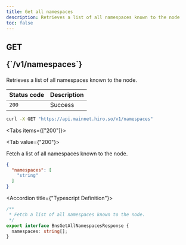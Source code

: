 ```yaml
---
title: Get all namespaces
description: Retrieves a list of all namespaces known to the node
toc: false
---
```




<Root>

<API>

<div className='flex-1'>

<h2 className="not-prose mb-2 inline-flex items-center gap-3 font-mono">
  <div className="rounded-lg border px-1 py-0.5 text-xs font-medium border-green-400/50 bg-green-400/20 text-green-600 dark:text-green-400">
    GET
  </div>
  <p className="text-xs break-words overflow-hidden w-[95%]">{`/v1/namespaces`}</p>
</h2>

Retrieves a list of all namespaces known to the node.

| Status code | Description |
| ----------- | ----------- |
| `200` | Success |

</div>

<APIExample>

```bash title="Terminal"
curl -X GET "https://api.mainnet.hiro.so/v1/namespaces"
```

<Tabs items={["200"]}>

<Tab value={"200"}>

Fetch a list of all namespaces known to the node.

```json title="Example Response"
{
  "namespaces": [
    "string"
  ]
}
```

<Accordions>

<Accordion title={"Typescript Definition"}>

```ts
/**
 * Fetch a list of all namespaces known to the node.
 */
export interface BnsGetAllNamespacesResponse {
  namespaces: string[];
}

```

</Accordion>

</Accordions>

</Tab>

</Tabs>

</APIExample>

</API>

</Root>